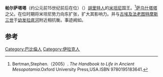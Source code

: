 {{Infobox Monarch
| name           = 帕尔萨塔塔
| title          = [[美索不达米亚王朝表|美索不达米亚王朝表]]、[[米坦尼|米坦尼]]国王
| image          = 
| image_size     = 
| caption        =
| reign          = 约前15世纪前后在位（中年表）
| date of birth  = 
| place of birth = 
| date of death  = 约前15世纪前后（中年表）
| place of death = 
| predecessor    = 
| successor      = 
}}

''' 帕尔萨塔塔'''（约公元前15世纪前后在位）（{{lang-en|Parshatatar}}）[[胡里特人|胡里特人]]的[[米坦尼|米坦尼]]国王。<ref>Bertman,Stephen.（2005）. ''The Handbook to Life in Ancient Mesopotamia''.Oxford University Press,USA.ISBN 9780195183641.</ref>[[萨乌什塔塔|萨乌什塔塔]]之父。在位时期将米坦尼势力向东扩张，扩大其影响力。并与[[古埃及|古埃及]][[法老|法老]][[图特摩斯三世|图特摩斯三世]]于[[幼发拉底河|幼发拉底河]]附近相抗衡。事迹阙如。

==参考==
{{reflist}}
{{leader|[[舒塔尔那一世|舒塔尔那一世]]|[[美索不达米亚王朝表|美索不达米亚王朝表]]|[[萨乌什塔塔|萨乌什塔塔]]}}
{{Mitanni kings}}

[[Category:巴比倫人|Category:巴比倫人]]
[[Category:伊拉克人|Category:伊拉克人]]